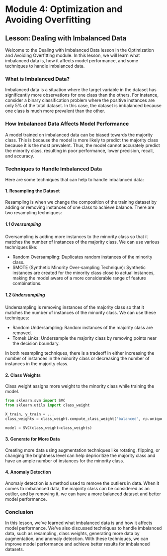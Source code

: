 # Module 4: Optimization and Avoiding Overfitting

## Lesson: Dealing with Imbalanced Data

Welcome to the Dealing with Imbalanced Data lesson in the Optimization and Avoiding Overfitting module. In this lesson, we will learn what imbalanced data is, how it affects model performance, and some techniques to handle imbalanced data.

### What is Imbalanced Data?

Imbalanced data is a situation where the target variable in the dataset has significantly more observations for one class than the others. For instance, consider a binary classification problem where the positive instances are only 5% of the total dataset. In this case, the dataset is imbalanced because one class is much more prevalent than the other.

### How Imbalanced Data Affects Model Performance

A model trained on imbalanced data can be biased towards the majority class. This is because the model is more likely to predict the majority class because it is the most prevalent. Thus, the model cannot accurately predict the minority class, resulting in poor performance, lower precision, recall, and accuracy.

### Techniques to Handle Imbalanced Data

Here are some techniques that can help to handle imbalanced data:

#### 1. Resampling the Dataset

Resampling is when we change the composition of the training dataset by adding or removing instances of one class to achieve balance. There are two resampling techniques:

##### 1.1 Oversampling

Oversampling is adding more instances to the minority class so that it matches the number of instances of the majority class. We can use various techniques like:

- Random Oversampling: Duplicates random instances of the minority class.
- SMOTE (Synthetic Minority Over-sampling Technique): Synthetic instances are created for the minority class close to actual instances, making the model aware of a more considerable range of feature combinations.

##### 1.2 Undersampling

Undersampling is removing instances of the majority class so that it matches the number of instances of the minority class. We can use these techniques:

- Random Undersampling: Random instances of the majority class are removed.
- Tomek Links: Undersample the majority class by removing points near the decision boundary.
    
In both resampling techniques, there is a tradeoff in either increasing the number of instances in the minority class or decreasing the number of instances in the majority class.

#### 2. Class Weights

Class weight assigns more weight to the minority class while training the model. 

```python
from sklearn.svm import SVC
from sklearn.utils import class_weight

X_train, y_train = ...
class_weights = class_weight.compute_class_weight('balanced', np.unique(y_train), y_train)

model = SVC(class_weight=class_weights)
```

#### 3. Generate for More Data

Creating more data using augmentation techniques like rotating, flipping, or changing the brightness level can help deprioritize the majority class and have an ample number of instances for the minority class.

#### 4. Anomaly Detection

Anomaly detection is a method used to remove the outliers in data. When it comes to imbalanced data, the majority class can be considered as an outlier, and by removing it, we can have a more balanced dataset and better model performance.

### Conclusion

In this lesson, we've learned what imbalanced data is and how it affects model performance. We've also discussed techniques to handle imbalanced data, such as resampling, class weights, generating more data by augmentation, and anomaly detection. With these techniques, we can improve model performance and achieve better results for imbalanced datasets.